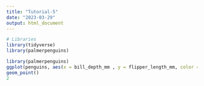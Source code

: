 ```yaml
---
title: "Tutorial-5"
date: "2023-03-29"
output: html_document
---
```


```r
# Libraries
library(tidyverse)
library(palmerpenguins)

```

```r
library(palmerpenguins)
ggplot(penguins, aes(x = bill_depth_mm , y = flipper_length_mm, color = species)) +
geom_point()
2
```

